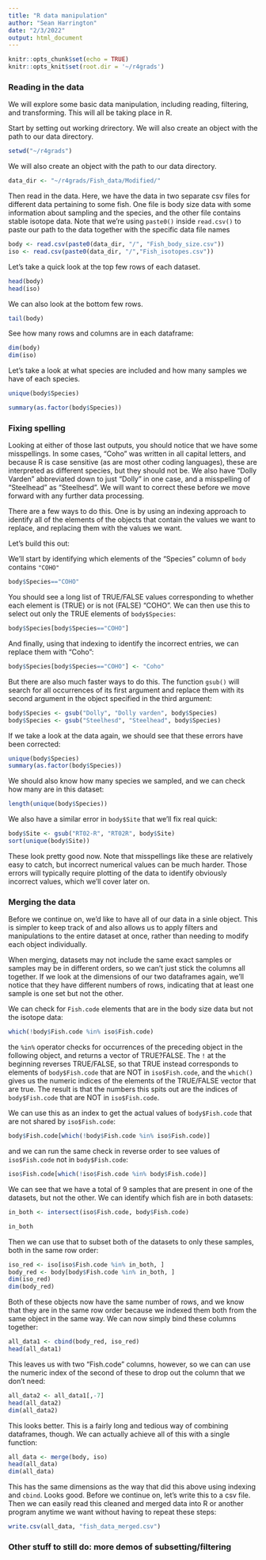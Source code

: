 ```yaml
---
title: "R data manipulation"
author: "Sean Harrington"
date: "2/3/2022"
output: html_document
---
```


```r
knitr::opts_chunk$set(echo = TRUE)
knitr::opts_knit$set(root.dir = '~/r4grads')

```

### Reading in the data

We will explore some basic data manipulation, including reading, filtering, and transforming. This will all be taking place in R.

Start by setting out working drirectory. We will also create an object with the path to our data directory.

```r
setwd("~/r4grads")
```

We will also create an object with the path to our data directory.
```r
data_dir <- "~/r4grads/Fish_data/Modified/"
```


Then read in the data. Here, we have the data in two separate csv files for different data pertaining to some fish. One file is body size data with some information about sampling and the species, and the other file contains stable isotope data. Note that we're using `paste0()` inside `read.csv()` to paste our path to the data together with the specific data file names

```r
body <- read.csv(paste0(data_dir, "/", "Fish_body_size.csv"))
iso <- read.csv(paste0(data_dir, "/","Fish_isotopes.csv"))
```


Let's take a quick look at the top few rows of each dataset.


```r
head(body)
head(iso)
```

We can also look at the bottom few rows.
```r
tail(body)
```

See how many rows and columns are in each dataframe:

```r
dim(body)
dim(iso)
```


Let's take a look at what species are included and how many samples we have of each species.

```r
unique(body$Species)

summary(as.factor(body$Species))
```



### Fixing spelling
Looking at either of those last outputs, you should notice that we have some misspellings. In some cases, "Coho" was written in all capital letters, and because R is case sensitive (as are most other coding languages), these are interpreted as different species, but they should not be. We also have "Dolly Varden" abbreviated down to just "Dolly" in one case, and a misspelling of "Steelhead" as "Steelhesd". We will want to correct these before we move forward with any further data processing.

There are a few ways to do this. One is by using an indexing approach to identify all of the elements of the objects that contain the values we want to replace, and replacing them with the values we want.

Let's build this out:

We'll start by identifying which elements of the "Species" column of `body` contains `"COHO"`
```r
body$Species=="COHO"
```

You should see a long list of TRUE/FALSE values corresponding to whether each element is (TRUE) or is not (FALSE) "COHO". We can then use this to select out only the TRUE elements of `body$Species`:

```r
body$Species[body$Species=="COHO"]
```


And finally, using that indexing to identify the incorrect entries, we can replace them with "Coho":
```r
body$Species[body$Species=="COHO"] <- "Coho"
```


But there are also much faster ways to do this. The function `gsub()` will search for all occurrences of its first argument and replace them with its second argument in the object specified in the third argument:

```r
body$Species <- gsub("Dolly", "Dolly varden", body$Species)
body$Species <- gsub("Steelhesd", "Steelhead", body$Species)
```


If we take a look at the data again, we should see that these errors have been corrected:

```r
unique(body$Species)
summary(as.factor(body$Species))
```


We should also know how many species we sampled, and we can check how many are in this dataset:

```r
length(unique(body$Species))
```

We also have a similar error in `body$Site` that we'll fix real quick:
```r
body$Site <- gsub("RT02-R", "RT02R", body$Site)
sort(unique(body$Site))
```

These look pretty good now. Note that misspellings like these are relatively easy to catch, but incorrect numerical values can be much harder. Those errors will typically require plotting of the data to identify obviously incorrect values, which we'll cover later on. 



### Merging the data

Before we continue on, we'd like to have all of our data in a sinle object. This is simpler to keep track of and also allows us to apply filters and manipulations to the entire dataset at once, rather than needing to modify each object individually.

When merging, datasets may not include the same exact samples or samples may be in different orders, so we can't just stick the columns all together. If we look at the dimensions of our two dataframes again, we'll notice that they have different numbers of rows, indicating that at least one sample is one set but not the other.

We can check for `Fish.code` elements that are in the body size data but not the isotope data:

```r
which(!body$Fish.code %in% iso$Fish.code)
```

the `%in%` operator checks for occurrences of the preceding object in the following object, and returns a vector of TRUE?FALSE. The `!` at the beginning reverses TRUE/FALSE, so that TRUE instead corresponds to elements of `body$Fish.code` that are NOT in `iso$Fish.code`, and the `which()` gives us the numeric indices of the elements of the TRUE/FALSE vector that are true. The result is that the numbers this spits out are the indices of `body$Fish.code` that are NOT in `iso$Fish.code`.

We can use this as an index to get the actual values of `body$Fish.code` that are not shared by `iso$Fish.code`:

```r
body$Fish.code[which(!body$Fish.code %in% iso$Fish.code)]
```

and we can run the same check in reverse order to see values of `iso$Fish.code` not in `body$Fish.code`:

```r
iso$Fish.code[which(!iso$Fish.code %in% body$Fish.code)]
```


We can see that we have a total of 9 samples that are present in one of the datasets, but not the other. We can identify which fish are in both datasets:

```r
in_both <- intersect(iso$Fish.code, body$Fish.code)
```

```r
in_both
```

Then we can use that to subset both of the datasets to only these samples, both in the same row order:

```r
iso_red <- iso[iso$Fish.code %in% in_both, ]
body_red <- body[body$Fish.code %in% in_both, ]
dim(iso_red)
dim(body_red)
```

Both of these objects now have the same number of rows, and we know that they are in the same row order because we indexed them both from the same object in the same way. We can now simply bind these columns together:

```r
all_data1 <- cbind(body_red, iso_red)
head(all_data1)
```



This leaves us with two "Fish.code" columns, however, so we can can use the numeric index of the second of these to drop out the column that we don't need:

```r
all_data2 <- all_data1[,-7]
head(all_data2)
dim(all_data2)
```

This looks better. This is a fairly long and tedious way of combining dataframes, though. We can actually achieve all of this with a single function:

```r
all_data <- merge(body, iso)
head(all_data)
dim(all_data)
```

This has the same dimensions as the way that did this above using indexing and `cbind`. Looks good. Before we continue on, let's write this to a csv file. Then we can easily read this cleaned and merged data into R or another program anytime we want without having to repeat these steps:

```r
write.csv(all_data, "fish_data_merged.csv")
```



### Other stuff to still do: more demos of subsetting/filtering






